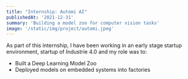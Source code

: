 ```yaml
---
title: "Internship: Automi AI"
publishedAt: '2021-12-31'
summary: 'Building a model zoo for computer vision tasks'
image: '/static/img/project/automi.jpeg'
---
```

As part of this internship, I have been working in an early stage startup environment, startup of Industrie 4.0 and my role was to:

- Built a Deep Learning Model Zoo
- Deployed models on embedded systems into factories